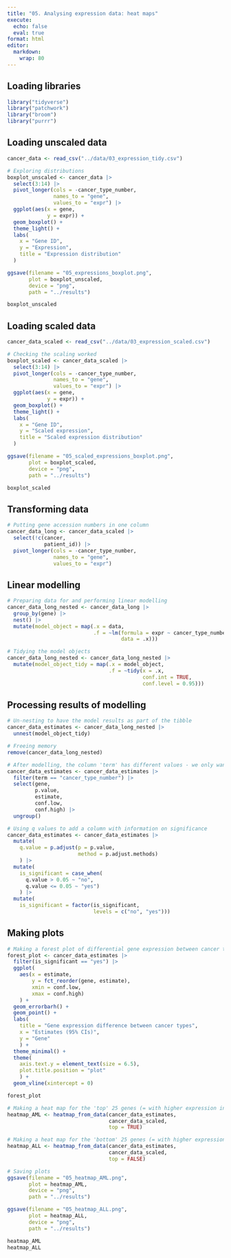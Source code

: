 ```yaml
---
title: "05. Analysing expression data: heat maps"
execute: 
  echo: false
  eval: true
format: html
editor: 
  markdown: 
    wrap: 80
---
```


## Loading libraries

```r
library("tidyverse")
library("patchwork")
library("broom")
library("purrr")
```

## Loading unscaled data

```r
cancer_data <- read_csv("../data/03_expression_tidy.csv")

# Exploring distributions
boxplot_unscaled <- cancer_data |>
  select(3:14) |>
  pivot_longer(cols = -cancer_type_number,
               names_to = "gene",
               values_to = "expr") |>
  ggplot(aes(x = gene,
             y = expr)) +
  geom_boxplot() +
  theme_light() +
  labs(
    x = "Gene ID",
    y = "Expression",
    title = "Expression distribution"
  )

ggsave(filename = "05_expressions_boxplot.png",
       plot = boxplot_unscaled,
       device = "png",
       path = "../results")

boxplot_unscaled
```

## Loading scaled data

```r
cancer_data_scaled <- read_csv("../data/03_expression_scaled.csv")

# Checking the scaling worked
boxplot_scaled <- cancer_data_scaled |>
  select(3:14) |>
  pivot_longer(cols = -cancer_type_number,
               names_to = "gene",
               values_to = "expr") |>
  ggplot(aes(x = gene,
             y = expr)) +
  geom_boxplot() +
  theme_light() +
  labs(
    x = "Gene ID",
    y = "Scaled expression",
    title = "Scaled expression distribution"
  )

ggsave(filename = "05_scaled_expressions_boxplot.png",
       plot = boxplot_scaled,
       device = "png",
       path = "../results")

boxplot_scaled
```

## Transforming data

```r
# Putting gene accession numbers in one column
cancer_data_long <- cancer_data_scaled |>
  select(!c(cancer,
            patient_id)) |> 
  pivot_longer(cols = -cancer_type_number,
               names_to = "gene",
               values_to = "expr") 
```

## Linear modelling

```r
# Preparing data for and performing linear modelling
cancer_data_long_nested <- cancer_data_long |>
  group_by(gene) |>
  nest() |>
  mutate(model_object = map(.x = data,
                            .f = ~lm(formula = expr ~ cancer_type_number,
                                     data = .x)))
```

```r
# Tidying the model objects
cancer_data_long_nested <- cancer_data_long_nested |>
  mutate(model_object_tidy = map(.x = model_object,
                                 .f = ~tidy(x = .x,
                                            conf.int = TRUE,
                                            conf.level = 0.95)))
```

## Processing results of modelling

```r
# Un-nesting to have the model results as part of the tibble
cancer_data_estimates <- cancer_data_long_nested |>
  unnest(model_object_tidy)

# Freeing memory
remove(cancer_data_long_nested)
```

```r
# After modelling, the column 'term' has different values - we only want one
cancer_data_estimates <- cancer_data_estimates |>
  filter(term == "cancer_type_number") |>
  select(gene,
         p.value,
         estimate,
         conf.low,
         conf.high) |>
  ungroup()
```

```r
# Using q values to add a column with information on significance
cancer_data_estimates <- cancer_data_estimates |>
  mutate(
    q.value = p.adjust(p = p.value,
                       method = p.adjust.methods)
    ) |>
  mutate(
    is_significant = case_when(
      q.value > 0.05 ~ "no",
      q.value <= 0.05 ~ "yes")
    ) |>
  mutate(
    is_significant = factor(is_significant,
                            levels = c("no", "yes")))
```

## Making plots

```r
# Making a forest plot of differential gene expression between cancer types
forest_plot <- cancer_data_estimates |>
  filter(is_significant == "yes") |>
  ggplot(
    aes(x = estimate,
        y = fct_reorder(gene, estimate),
        xmin = conf.low,
        xmax = conf.high)
    ) +
  geom_errorbarh() +
  geom_point() +
  labs(
    title = "Gene expression difference between cancer types",
    x = "Estimates (95% CIs)",
    y = "Gene"
    ) +
  theme_minimal() +
  theme(
    axis.text.y = element_text(size = 6.5),
    plot.title.position = "plot"
    ) +
  geom_vline(xintercept = 0)

forest_plot
```

```r
# Making a heat map for the 'top' 25 genes (= with higher expression in AML)
heatmap_AML <- heatmap_from_data(cancer_data_estimates,
                                 cancer_data_scaled,
                                 top = TRUE)

# Making a heat map for the 'bottom' 25 genes (= with higher expression in ALL)
heatmap_ALL <- heatmap_from_data(cancer_data_estimates,
                                 cancer_data_scaled,
                                 top = FALSE)

# Saving plots
ggsave(filename = "05_heatmap_AML.png",
       plot = heatmap_AML,
       device = "png",
       path = "../results")

ggsave(filename = "05_heatmap_ALL.png",
       plot = heatmap_ALL,
       device = "png",
       path = "../results")

heatmap_AML
heatmap_ALL
```
